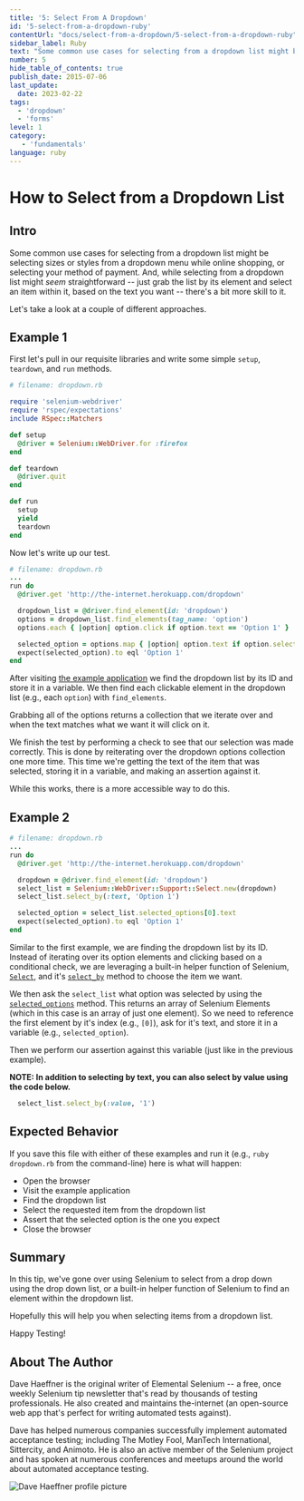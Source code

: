 ```yaml
---
title: '5: Select From A Dropdown'
id: '5-select-from-a-dropdown-ruby'
contentUrl: "docs/select-from-a-dropdown/5-select-from-a-dropdown-ruby"
sidebar_label: Ruby
text: "Some common use cases for selecting from a dropdown list might be selecting sizes or styles from a dropdown menu while online shopping, or selecting your method of payment. And, while selecting from a dropdown list might seem straightforward just grab the list by its element and select an item within it, based on the text you want there's a bit more skill to it."
number: 5
hide_table_of_contents: true
publish_date: 2015-07-06
last_update:
  date: 2023-02-22
tags:
  - 'dropdown'
  - 'forms'
level: 1
category:
   - 'fundamentals'
language: ruby
---
```


# How to Select from a Dropdown List

## Intro

Some common use cases for selecting from a dropdown list might be selecting sizes or styles from a dropdown menu while online shopping, or selecting your method of payment. And, while selecting from a dropdown list might *seem* straightforward -- just grab the list by its element and select an item within it, based on the text you want -- there's a bit more skill to it.

Let's take a look at a couple of different approaches.

## Example 1

First let's pull in our requisite libraries and write some simple `setup`, `teardown`, and `run` methods.

```ruby
# filename: dropdown.rb

require 'selenium-webdriver'
require 'rspec/expectations'
include RSpec::Matchers

def setup
  @driver = Selenium::WebDriver.for :firefox
end

def teardown
  @driver.quit
end

def run
  setup
  yield
  teardown
end
```

Now let's write up our test.

```ruby
# filename: dropdown.rb
...
run do
  @driver.get 'http://the-internet.herokuapp.com/dropdown'

  dropdown_list = @driver.find_element(id: 'dropdown')
  options = dropdown_list.find_elements(tag_name: 'option')
  options.each { |option| option.click if option.text == 'Option 1' }

  selected_option = options.map { |option| option.text if option.selected? }.join
  expect(selected_option).to eql 'Option 1'
end
```

After visiting [the example application](http://the-internet.herokuapp.com/dropdown) we find the dropdown list by its ID and store it in a variable. We then find each clickable element in the dropdown list (e.g., each `option`) with `find_elements`.

Grabbing all of the options returns a collection that we iterate over and when the text matches what we want it will click on it.

We finish the test by performing a check to see that our selection was made correctly. This is done by reiterating over the dropdown options collection one more time. This time we're getting the text of the item that was selected, storing it in a variable, and making an assertion against it.

While this works, there is a more accessible way to do this.

## Example 2

```ruby
# filename: dropdown.rb
...
run do
  @driver.get 'http://the-internet.herokuapp.com/dropdown'

  dropdown = @driver.find_element(id: 'dropdown')
  select_list = Selenium::WebDriver::Support::Select.new(dropdown)
  select_list.select_by(:text, 'Option 1')

  selected_option = select_list.selected_options[0].text
  expect(selected_option).to eql 'Option 1'
end
```

Similar to the first example, we are finding the dropdown list by its ID. Instead of iterating over its option elements and clicking based on a conditional check, we are leveraging a built-in helper function of Selenium, [`Select`](https://seleniumhq.github.io/selenium/docs/api/rb/Selenium/WebDriver/Support/Select.html), and it's [`select_by`](https://seleniumhq.github.io/selenium/docs/api/rb/Selenium/WebDriver/Support/Select.html#select_by-instance_method) method to choose the item we want.

We then ask the `select_list` what option was selected by using the [`selected_options`](https://seleniumhq.github.io/selenium/docs/api/rb/Selenium/WebDriver/Support/Select.html#selected_options-instance_method) method. This returns an array of Selenium Elements (which in this case is an array of just one element). So we need to reference the first element by it's index (e.g., `[0]`), ask for it's text, and store it in a variable (e.g., `selected_option`).

Then we perform our assertion against this variable (just like in the previous example).

__NOTE: In addition to selecting by text, you can also select by value using the code below.__

```ruby
  select_list.select_by(:value, '1')
```

## Expected Behavior

If you save this file with either of these examples and run it (e.g., `ruby dropdown.rb` from the command-line) here is what will happen:

+ Open the browser
+ Visit the example application
+ Find the dropdown list
+ Select the requested item from the dropdown list
+ Assert that the selected option is the one you expect
+ Close the browser

## Summary

In this tip, we've gone over using Selenium to select from a drop down using the drop down list, or a built-in helper function of Selenium to find an element within the dropdown list.

Hopefully this will help you when selecting items from a dropdown list.

Happy Testing!

## About The Author

Dave Haeffner is the original writer of Elemental Selenium -- a free, once weekly Selenium tip newsletter that's read by thousands of testing professionals. He also created and maintains the-internet (an open-source web app that's perfect for writing automated tests against).

Dave has helped numerous companies successfully implement automated acceptance testing; including The Motley Fool, ManTech International, Sittercity, and Animoto. He is also an active member of the Selenium project and has spoken at numerous conferences and meetups around the world about automated acceptance testing.

![Dave Haeffner profile picture](/img/authors/dave-haeffner.jpeg#author-img 'a title')
